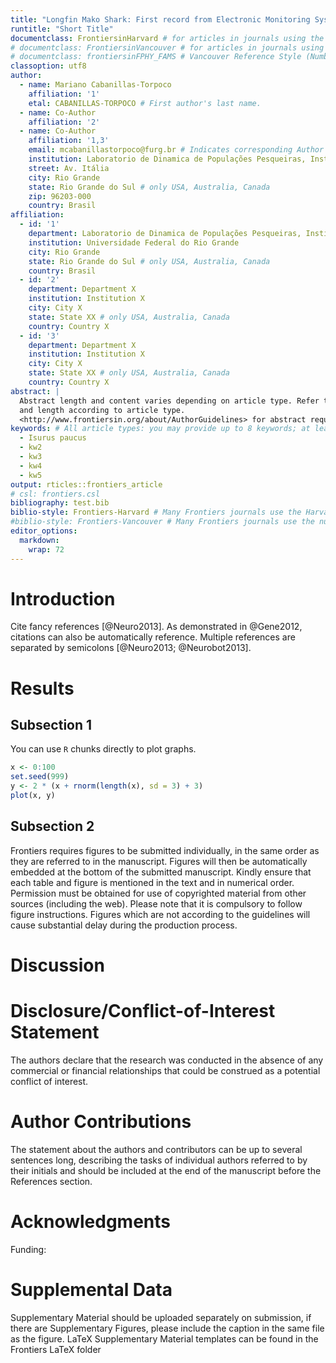 ```yaml
---
title: "Longfin Mako Shark: First record from Electronic Monitoring Systems"
runtitle: "Short Title"
documentclass: FrontiersinHarvard # for articles in journals using the Harvard Referencing Style (Author-Date), for Frontiers Reference Styles by Journal: https://zendesk.frontiersin.org/hc/en-us/articles/360017860337-Frontiers-Reference-Styles-by-Journal
# documentclass: FrontiersinVancouver # for articles in journals using the Vancouver Reference Style (Numbered), for Frontiers Reference Styles by Journal: https://zendesk.frontiersin.org/hc/en-us/articles/360017860337-Frontiers-Reference-Styles-by-Journal
# documentclass: frontiersinFPHY_FAMS # Vancouver Reference Style (Numbered) for articles in the journals "Frontiers in Physics" and "Frontiers in Applied Mathematics and Statistics" 
classoption: utf8
author:
  - name: Mariano Cabanillas-Torpoco
    affiliation: '1'
    etal: CABANILLAS-TORPOCO # First author's last name. 
  - name: Co-Author
    affiliation: '2'
  - name: Co-Author
    affiliation: '1,3'
    email: mcabanillastorpoco@furg.br # Indicates corresponding Author
    institution: Laboratorio de Dinamica de Populações Pesqueiras, Instituto de Oceanografia, Universidade Federal do Rio Grande
    street: Av. Itália
    city: Rio Grande
    state: Rio Grande do Sul # only USA, Australia, Canada
    zip: 96203-000
    country: Brasil
affiliation:
  - id: '1'
    department: Laboratorio de Dinamica de Populações Pesqueiras, Instituto de Oceanografia
    institution: Universidade Federal do Rio Grande
    city: Rio Grande
    state: Rio Grande do Sul # only USA, Australia, Canada
    country: Brasil
  - id: '2' 
    department: Department X
    institution: Institution X
    city: City X
    state: State XX # only USA, Australia, Canada
    country: Country X
  - id: '3' 
    department: Department X
    institution: Institution X
    city: City X
    state: State XX # only USA, Australia, Canada
    country: Country X
abstract: |
  Abstract length and content varies depending on article type. Refer to 
  and length according to article type.
  <http://www.frontiersin.org/about/AuthorGuidelines> for abstract requirement
keywords: # All article types: you may provide up to 8 keywords; at least 5 are mandatory.
  - Isurus paucus
  - kw2
  - kw3
  - kw4
  - kw5
output: rticles::frontiers_article
# csl: frontiers.csl
bibliography: test.bib
biblio-style: Frontiers-Harvard # Many Frontiers journals use the Harvard referencing system (Author-date), to find the style and resources for the journal you are submitting to: https://zendesk.frontiersin.org/hc/en-us/articles/360017860337-Frontiers-Reference-Styles-by-Journal. For Humanities and Social Sciences articles please include page numbers in the in-text citations 
#biblio-style: Frontiers-Vancouver # Many Frontiers journals use the numbered referencing system, to find the style and resources for the journal you are submitting to: https://zendesk.frontiersin.org/hc/en-us/articles/360017860337-Frontiers-Reference-Styles-by-Journal
editor_options: 
  markdown: 
    wrap: 72
---
```


# Introduction {.unnumbered}

Cite fancy references [@Neuro2013]. As demonstrated in @Gene2012,
citations can also be automatically reference. Multiple references are
separated by semicolons [@Neuro2013; @Neurobot2013].

# Results {.unnumbered}

<!-- Comments should be HTML-style comments -->

## Subsection 1 {.unnumbered}

You can use `R` chunks directly to plot graphs.

```r
x <- 0:100
set.seed(999)
y <- 2 * (x + rnorm(length(x), sd = 3) + 3)
plot(x, y)
```

## Subsection 2 {.unnumbered}

Frontiers requires figures to be submitted individually, in the same
order as they are referred to in the manuscript. Figures will then be
automatically embedded at the bottom of the submitted manuscript. Kindly
ensure that each table and figure is mentioned in the text and in
numerical order. Permission must be obtained for use of copyrighted
material from other sources (including the web). Please note that it is
compulsory to follow figure instructions. Figures which are not
according to the guidelines will cause substantial delay during the
production process.

# Discussion

# Disclosure/Conflict-of-Interest Statement {.unnumbered}

```{=html}
<!--  
Frontiers follows the recommendations by the International Committee of Medical
Journal Editors (http://www.icmje.org/ethical_4conflicts.html) which require
that all financial, commercial or other relationships that might be perceived by
the academic community as representing a potential conflict of interest must be
disclosed. If no such relationship exists, authors will be asked to declare that
the research was conducted in the absence of any commercial or financial
relationships that could be construed as a potential conflict of interest. When
disclosing the potential conflict of interest, the authors need to address the
following points:

 - Did you or your institution at any time receive payment or services from a
   third party for any aspect of the submitted work?
 - Please declare financial relationships with entities that could be perceived
   to influence, or that give the appearance of potentially influencing, what
   you wrote in the submitted work.
 - Please declare patents and copyrights, whether pending, issued, licensed
   and/or receiving royalties relevant to the work.
 - Please state other relationships or activities that readers could perceive to
   have influenced, or that give the appearance of potentially influencing, what
   you wrote in the submitted work.
 -->
```
The authors declare that the research was conducted in the absence of
any commercial or financial relationships that could be construed as a
potential conflict of interest.

# Author Contributions {.unnumbered}

```{=html}
<!--  

When determining authorship the following criteria should be observed:

 - Substantial contributions to the conception or design of the work; or the
   acquisition, analysis, or interpretation of data for the work; AND
 - Drafting the work or revising it critically for important intellectual
   content; AND
 - Final approval of the version to be published ; AND
 - Agreement to be accountable for all aspects of the work in ensuring that
   questions related to the accuracy or integrity of any part of the work are
   appropriately investigated and resolved.

Contributors who meet fewer than all 4 of the above criteria for authorship
should not be listed as authors, but they should be acknowledged.
(http://www.icmje.org/roles_a.html)

-->
```
The statement about the authors and contributors can be up to several
sentences long, describing the tasks of individual authors referred to
by their initials and should be included at the end of the manuscript
before the References section.

# Acknowledgments {.unnumbered}

Funding:

# Supplemental Data {.unnumbered}

Supplementary Material should be uploaded separately on submission, if
there are Supplementary Figures, please include the caption in the same
file as the figure. LaTeX Supplementary Material templates can be found
in the Frontiers LaTeX folder
